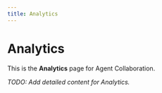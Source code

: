 ```yaml
---
title: Analytics
---
```


# Analytics

This is the **Analytics** page for Agent Collaboration.

_TODO: Add detailed content for  Analytics._
